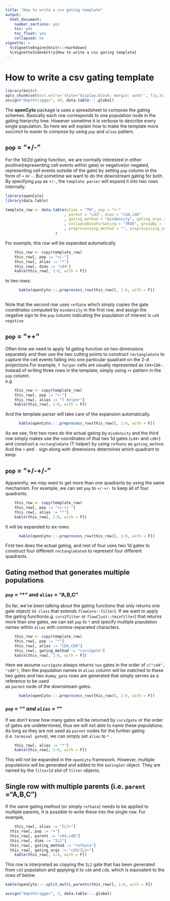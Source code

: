 ```yaml
---
title: "How to write a csv gating template"
output: 
  html_document: 
    number_sections: yes
    toc: yes
    toc_float: yes
    collapsed: no
vignette: >
  %\VignetteEngine{knitr::rmarkdown}
  %\VignetteIndexEntry{How to write a csv gating template}
---
```



How to write a csv gating template
=======================================


```r
library(knitr)
opts_chunk$set(out.extra='style="display:block; margin: auto"', fig.align="center", message = FALSE, warning = FALSE, knitr.table.format = "markdown")
assign("depthtrigger", 60, data.table:::.global)
```


The  **openCyto** package is uses a spreadsheet to compose the gating schemes. Basically each row corresponds to one population node
in the gating hierarchy tree. However sometime it is verbose to describe every single population.
So here we will explain how to make the template more succinct to easier to compose by using `pop` and `alias` pattern.      


## `pop` = "+/-"
For the 1d/2d gating function, we are normally interested in either positive(representing cell events within gate) or negative(or negated, representing cell events outside of the gate) by setting `pop` column 
in the form of `+` or `-`. But sometime we want to do the downstream gating for both.
By specifying `pop` as `+/-`, the `template parser` will expand it into two rows internally.
  
```r
library(openCyto)
library(data.table)

template_row <- data.table(alias = "TH", pop = "+-"
                          , parent = "cd3", dims = "cd4,cd8"
                          , gating_method = "mindensity", gating_args = ""
                          , collapseDataForGating = "TRUE", groupBy = "4"
                          , preprocessing_method = "", preprocessing_args = ""
                      )


```
For example, this row will be expanded automatically

```r
	this_row <- copy(template_row)	
	this_row[, pop := "+/-"]
	this_row[, alias := "*"]
	this_row[, dims := "cd4"]
	kable(this_row[, 1:6, with = F])
```

to two rows:
      
```r
      kable(openCyto:::.preprocess_row(this_row)[, 1:6, with = F])
      
```

Note that the second row uses `refGate` which simply copies the gate coordinates computed by `mindensity` in the first row,
and assign the negative sign to the `pop` column indicating the population of interest is `cd4 negative`.  


## `pop` = "++"
Often time we need to apply 1d gating function on two dimensions separately and then 
use the two cutting points to construct `rectangleGate` to capture the cell events falling into one particular quadrant on the 2-d projections
For example, `T helper` cells are usually represented as `CD4+CD8-`.
Instead of writing three rows in the template, simply using `++` pattern in the `pop` column.  
e.g

```r
	this_row <- copy(template_row)	
	this_row[, pop := "+-"]
	this_row[, alias := "T helper"]
	kable(this_row[, 1:6, with = F])
```

And the template parser will take care of the expansion automatically.
      
```r
      kable(openCyto:::.preprocess_row(this_row)[, 1:6, with = F])
```

As we see, first two rows do the actual gating by `mindensity` and the third row simply makes use the coordinates of that two 1d gates (`cd4+` and `cd8+`) and 
construct a `rectangleGate` (T helper) by using `refGate` as `gating_method`. And the `+` and `-` sign along with dimensions determines which quadrant to keep.  

## `pop` = "+/-+/-"
Apparently, we may want to get more than one quadrants by using the same mechanism.
For example, we can set `pop` to `+/-+/-` to keep all of four quadrants.

```r
	this_row <- copy(template_row)	
	this_row[, pop := "+/-+/-"]
	this_row[, alias := "*"]
	kable(this_row[, 1:6, with = F])
```

It will be expanded to six rows:
      
```r
      kable(openCyto:::.preprocess_row(this_row)[, 1:6, with = F])
```

First two does the actual gating, and rest of four uses two 1d gates to construct four different `rectangleGate`s to represent
four different quadrants.

## Gating method that generates multiple populations 

### `pop` = "*" and `alias` = "A,B,C"

So far, we've been talking about the gating functions that only returns one gate object( `S4 class` that extends `flowCore::filter`).
If we want to apply the gating function(e.g. `curv2filter` or `flowClust::tmixFilter`) that returns more than one gates, 
we can set `pop` to `*` and specify multiple population names within `alias` with comma-separated characters. 

```r
	this_row <- copy(template_row)	
	this_row[, pop := "*"]
	this_row[, alias := "CD4,CD8"]
	this_row[, gating_method := "curv2gate"]
	kable(this_row[, 1:6, with = F])
```

Here we assume `curv1gate` always returns `two` gates in the order of `c("cd4", "cd8")`, then the population names in `alias` column
will be matched to these two gates and two `dummy_gate` rows are generated that simply serves as a reference to be used  
as `parent` node of the downstream gates.  
      
```r
      kable(openCyto:::.preprocess_row(this_row)[, 1:6, with = F])
```

###  `pop` = "*" and `alias` = "*"

If we don't know how many gates will be returned by `curv2gate` or the order of gates are undetermined, thus we will not able to 
name these populations. As long as they are not used as `parent` nodes for the further gating (i.e. `terminal gate`s), we can
simply set `alias` to `*` .

```r
	this_row[, alias := "*"]
	kable(this_row[, 1:6, with = F])
```

This will not be expanded in the `openCyto` framework. However, multiple populations will be generated and added 
to the `GatingSet` object. They are named by the `filterId` slot of `filter` objects.

## Single row with multiple parents  (i.e. `parent` ="A,B,C")

If the same gating method (or simply `refGate`) needs to be applied to multiple parents, it is possible to write these into the single row. For example,

```r
	this_row[, alias := "IL2+"]
  this_row[, pop := "+"]
  this_row[, parent := "cd4,cd8"]
  this_row[, dims := "IL2"]
  this_row[, gating_method := "refGate"]
  this_row[, gating_args := "cd3/IL2+"]
	kable(this_row[, 1:6, with = F])
```

This row is interpreted as copying the `IL2` gate that has been generated from `cd3` population and applying it to `cd4` and `cd8`, which is equivalent to the rows of below

```r
kable(openCyto:::.split_multi_parents(this_row)[, 1:6, with = F])
```

```r
assign("depthtrigger", 3, data.table:::.global)
```
